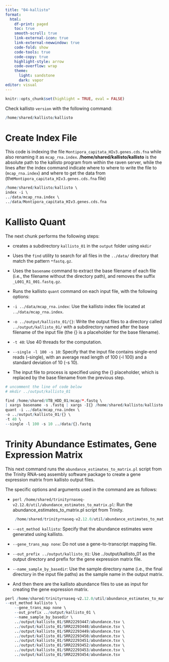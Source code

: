 ```yaml
---
title: "04-kallisto"
format:
  html:
    df-print: paged
    toc: true
    smooth-scroll: true
    link-external-icon: true
    link-external-newwindow: true
    code-fold: show
    code-tools: true
    code-copy: true
    highlight-style: arrow
    code-overflow: wrap
    theme:
      light: sandstone
      dark: vapor
editor: visual
---
```


```r
knitr::opts_chunk$set(highlight = TRUE, eval = FALSE)
```

Check kallisto `version` with the following command:

```r
/home/shared/kallisto/kallisto
```

# Create Index File

This code is indexing the file `Montipora_capitata_HIv3.genes.cds.fna` while also renaming it as `mcap_rna.index`. **/home/shared/kallisto/kallisto** is the absolute path to the kallisto program from within the raven server, while the lines after the index command indicate where to where to write the file to (`mcap_rna.index`) and where to get the data from (the`Montipora_capitata_HIv3.genes.cds.fna` file)

```r
/home/shared/kallisto/kallisto \
index -i \
../data/mcap_rna.index \
../data/Montipora_capitata_HIv3.genes.cds.fna

```

# Kallisto Quant

The next chunk performs the following steps:

-   creates a subdirectory `kallisto_01` in the `output` folder using `mkdir`

-   Uses the `find` utility to search for all files in the `../data/` directory that match the pattern `*fastq.gz`.

-   Uses the `basename` command to extract the base filename of each file (i.e., the filename without the directory path), and removes the suffix `_L001_R1_001.fastq.gz`.

-   Runs the kallisto `quant` command on each input file, with the following options:

-   `-i ../data/mcap_rna.index`: Use the kallisto index file located at `../data/mcap_rna.index`.

-   `-o ../output/kallisto_01/{}`: Write the output files to a directory called `../output/kallisto_01/` with a subdirectory named after the base filename of the input file (the {} is a placeholder for the base filename).

-   `-t 40`: Use 40 threads for the computation.

-   `--single -l 100 -s 10`: Specify that the input file contains single-end reads (--single), with an average read length of 100 (-l 100) and a standard deviation of 10 (-s 10).

-   The input file to process is specified using the {} placeholder, which is replaced by the base filename from the previous step.

```r
# uncomment the line of code below 
# mkdir ../output/kallisto_01

find /home/shared/8TB_HDD_01/mcap/*.fastq \
| xargs basename -s .fastq | xargs -I{} /home/shared/kallisto/kallisto \
quant -i ../data/mcap_rna.index \
-o ../output/kallisto_01/{} \
-t 40 \
--single -l 100 -s 10 ../data/{}.fastq
```

# Trinity Abundance Estimates, Gene Expression Matrix

This next command runs the `abundance_estimates_to_matrix.pl` script from the Trinity RNA-seq assembly software package to create a gene expression matrix from kallisto output files.

The specific options and arguments used in the command are as follows:

-   `perl /home/shared/trinityrnaseq-v2.12.0/util/abundance_estimates_to_matrix.pl`: Run the abundance_estimates_to_matrix.pl script from Trinity.

    ```r

     /home/shared/trinityrnaseq-v2.12.0/util/abundance_estimates_to_matrix.pl
    ```

-   `--est_method kallisto`: Specify that the abundance estimates were generated using kallisto.

-   `--gene_trans_map none`: Do not use a gene-to-transcript mapping file.

-   `--out_prefix ../output/kallisto_01`: Use ../output/kallisto_01 as the output directory and prefix for the gene expression matrix file.

-   `--name_sample_by_basedir`: Use the sample directory name (i.e., the final directory in the input file paths) as the sample name in the output matrix.

-   And then there are the kallisto abundance files to use as input for creating the gene expression matrix.

```r

perl /home/shared/trinityrnaseq-v2.12.0/util/abundance_estimates_to_matrix.pl \
--est_method kallisto \
    --gene_trans_map none \
    --out_prefix ../output/kallisto_01 \
    --name_sample_by_basedir \
    ../output/kallisto_01/SRR22293447/abundance.tsv \
    ../output/kallisto_01/SRR22293448/abundance.tsv \
    ../output/kallisto_01/SRR22293449/abundance.tsv \
    ../output/kallisto_01/SRR22293450/abundance.tsv \
    ../output/kallisto_01/SRR22293451/abundance.tsv \
    ../output/kallisto_01/SRR22293452/abundance.tsv \
    ../output/kallisto_01/SRR22293453/abundance.tsv \
    ../output/kallisto_01/SRR22293454/abundance.tsv 

```
